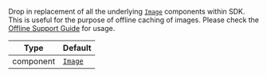 Drop in replacement of all the underlying [`Image`](https://reactnative.dev/docs/next/image) components within SDK.
This is useful for the purpose of offline caching of images. Please check the [Offline Support Guide](https://getstream.io/chat/docs/sdk/reactnative/basics/offline-support/) for usage.

| Type      | Default                                            |
| --------- | -------------------------------------------------- |
| component | [`Image`](https://reactnative.dev/docs/next/image) |

